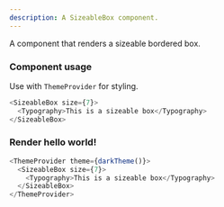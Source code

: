 ```yaml
---
description: A SizeableBox component.
---
```



A component that renders a sizeable bordered box.

### Component usage

Use with `ThemeProvider` for styling.

```js
<SizeableBox size={7}>
  <Typography>This is a sizeable box</Typography>
</SizeableBox>
```

### Render hello world!

```js live
<ThemeProvider theme={darkTheme()}>
  <SizeableBox size={7}>
    <Typography>This is a sizeable box</Typography>
  </SizeableBox>
</ThemeProvider>
```
